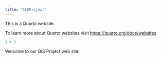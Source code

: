 ```yaml
---
title: "GISProject"
---
```


This is a Quarto website.

To learn more about Quarto websites visit <https://quarto.org/docs/websites>.

```r
1 + 1
```

Welcome to our GIS Project web site!
